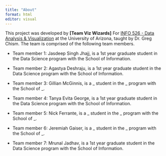 ```yaml
---
title: "About"
format: html
editor: visual
---
```


This project was developed by **\[Team Viz Wizards\]** For [INFO 526 - Data Analysis & Visualization](https://datavizaz.org/) at the University of Arizona, taught by Dr. Greg Chism. The team is comprised of the following team members.

-   Team member 1: Jasdeep Singh Jhajj, is a 1st year graduate student in the Data Science program with the School of Information.

-   Team member 2: Agastya Deshraju, is a 1st year graduate student in the Data Science program with the School of Information.

-   Team member 3: Gillian McGinnis, is a _ student in the _ program with the School of _.

-   Team member 4: Tanya Evita George, is a 1st year graduate student in the Data Science program with the School of Information.

-   Team member 5: Nick Ferrante, is a _ student in the _ program with the School of _.

-   Team member 6: Jeremiah Gaiser, is a _ student in the _ program with the School of _.

-   Team member 7: Mrunal Jadhav, is a 1st year graduate student in the Data Science program with the School of Information.
